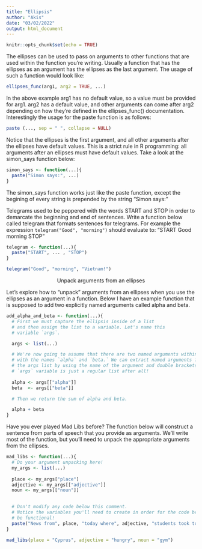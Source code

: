 ```yaml
---
title: "Ellipsis"
author: "Akis"
date: "03/02/2022"
output: html_document
---
```


```r
knitr::opts_chunk$set(echo = TRUE)
```

The ellipses can be used to pass on arguments to other functions that are
used within the function you're writing. Usually a function that has the
ellipses as an argument has the ellipses as the last argument. The usage of
such a function would look like:

```r
ellipses_func(arg1, arg2 = TRUE, ...)
```

In the above example arg1 has no default value, so a value must be provided
for arg1. arg2 has a default value, and other arguments can come after arg2
depending on how they're defined in the ellipses_func() documentation.
Interestingly the usage for the paste function is as follows:

```r
paste (..., sep = " ", collapse = NULL)
```

Notice that the ellipses is the first argument, and all other arguments after
the ellipses have default values. This is a strict rule in R programming: all
arguments after an ellipses must have default values. Take a look at the
simon_says function below:

```r
simon_says <- function(...){
  paste("Simon says:", ...)
}
```

The simon_says function works just like the paste function, except the
begining of every string is prepended by the string "Simon says:"

Telegrams used to be peppered with the words START and STOP in order to
demarcate the beginning and end of sentences. Write a function below called 
telegram that formats sentences for telegrams.
For example the expression `telegram("Good", "morning")` should evaluate to:
"START Good morning STOP"

```r
telegram <- function(...){
  paste("START", ... , "STOP")
}

telegram("Good", "morning", "Vietnam!")
```


<center> Unpack arguments from an ellipses </center>

Let's explore how to "unpack" arguments from an ellipses when you use the
ellipses as an argument in a function. Below I have an example function that
is supposed to add two explicitly named arguments called alpha and beta.

```r
add_alpha_and_beta <- function(...){
  # First we must capture the ellipsis inside of a list
  # and then assign the list to a variable. Let's name this
  # variable `args`.

  args <- list(...)

  # We're now going to assume that there are two named arguments within args
  # with the names `alpha` and `beta.` We can extract named arguments from
  # the args list by using the name of the argument and double brackets. The
  # `args` variable is just a regular list after all!
   
  alpha <- args[["alpha"]]
  beta  <- args[["beta"]]

  # Then we return the sum of alpha and beta.

  alpha + beta 
}
```

Have you ever played Mad Libs before? The function below will construct a
sentence from parts of speech that you provide as arguments. We'll write most
of the function, but you'll need to unpack the appropriate arguments from the
ellipses.

```r
mad_libs <- function(...){
  # Do your argument unpacking here!
  my_args <- list(...)
  
  place <- my_args["place"]
  adjective <- my_args[["adjective"]]
  noun <- my_args[["noun"]]
  

  # Don't modify any code below this comment.
  # Notice the variables you'll need to create in order for the code below to
  # be functional!
  paste("News from", place, "today where", adjective, "students took to the streets in protest of the new", noun, "being installed on campus.")
}

mad_libs(place = "Cyprus", adjective = "hungry", noun = "gym")
```


